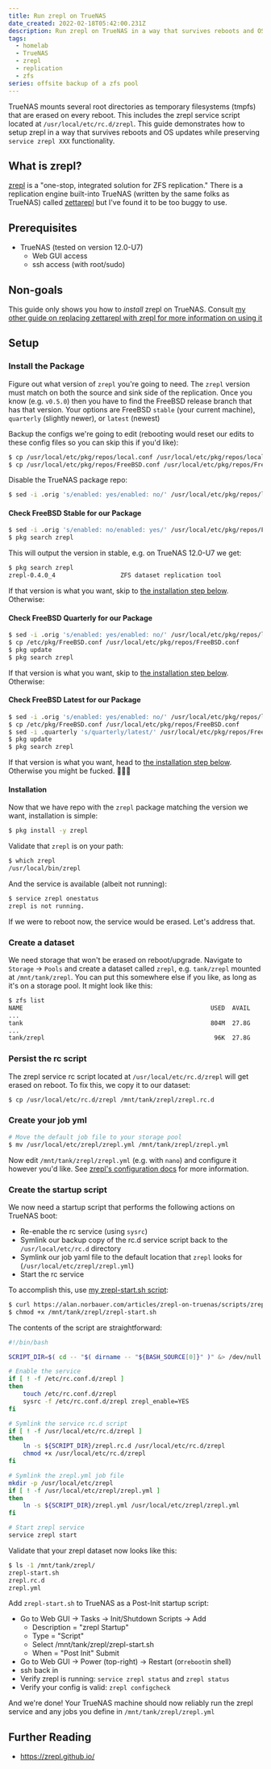 ```yaml
---
title: Run zrepl on TrueNAS
date_created: 2022-02-18T05:42:00.231Z
description: Run zrepl on TrueNAS in a way that survives reboots and OS updates
tags:
  - homelab
  - TrueNAS
  - zrepl
  - replication
  - zfs
series: offsite backup of a zfs pool
---
```


TrueNAS mounts several root directories as temporary filesystems (tmpfs) that are erased on every reboot. This includes the zrepl service script located at `/usr/local/etc/rc.d/zrepl`. This guide demonstrates how to setup zrepl in a way that survives reboots and OS updates while preserving `service zrepl XXX` functionality.

## What is zrepl?

[zrepl](https://zrepl.github.io/) is a "one-stop, integrated solution for ZFS replication." There is a replication engine built-into TrueNAS (written by the same folks as TrueNAS) called [zettarepl](https://github.com/truenas/zettarepl) but I've found it to be too buggy to use.

## Prerequisites

- TrueNAS (tested on version 12.0-U7)
  - Web GUI access
  - ssh access (with root/sudo)

## Non-goals

This guide only shows you how to _install_ zrepl on TrueNAS. Consult [my other guide on replacing zettarepl with zrepl for more information on using it](/articles/truenas-replace-zettarepl-with-zrepl)

## Setup

### Install the Package

Figure out what version of `zrepl` you're going to need. The `zrepl` version must match on both the source and sink side of the replication. Once you know (e.g. `v0.5.0`) then you have to find the FreeBSD release branch that has that version. Your options are FreeBSD `stable` (your current machine), `quarterly` (slightly newer), or `latest` (newest)

Backup the configs we're going to edit (rebooting would reset our edits to these config files so you can skip this if you'd like):

```sh
$ cp /usr/local/etc/pkg/repos/local.conf /usr/local/etc/pkg/repos/local.conf.orig
$ cp /usr/local/etc/pkg/repos/FreeBSD.conf /usr/local/etc/pkg/repos/FreeBSD.conf.orig
```

Disable the TrueNAS package repo:

```sh
$ sed -i .orig 's/enabled: yes/enabled: no/' /usr/local/etc/pkg/repos/local.conf
```

#### Check FreeBSD Stable for our Package

```sh
$ sed -i .orig 's/enabled: no/enabled: yes/' /usr/local/etc/pkg/repos/FreeBSD.conf
$ pkg search zrepl
```

This will output the version in stable, e.g. on TrueNAS 12.0-U7 we get:

```sh
$ pkg search zrepl
zrepl-0.4.0_4                  ZFS dataset replication tool
```

If that version is what you want, skip to [the installation step below](#installation). Otherwise:

#### Check FreeBSD Quarterly for our Package

```sh
$ sed -i .orig 's/enabled: yes/enabled: no/' /usr/local/etc/pkg/repos/local.conf
$ cp /etc/pkg/FreeBSD.conf /usr/local/etc/pkg/repos/FreeBSD.conf
$ pkg update
$ pkg search zrepl
```

If that version is what you want, skip to [the installation step below](#installation). Otherwise:

#### Check FreeBSD Latest for our Package

```sh
$ sed -i .orig 's/enabled: yes/enabled: no/' /usr/local/etc/pkg/repos/local.conf
$ cp /etc/pkg/FreeBSD.conf /usr/local/etc/pkg/repos/FreeBSD.conf
$ sed -i .quarterly 's/quarterly/latest/' /usr/local/etc/pkg/repos/FreeBSD.conf
$ pkg update
$ pkg search zrepl
```

If that version is what you want, head to [the installation step below](#installation). Otherwise you might be fucked. 🤷🏽‍♀️

#### Installation

Now that we have repo with the `zrepl` package matching the version we want, installation is simple:

```sh
$ pkg install -y zrepl
```

Validate that `zrepl` is on your path:

```sh
$ which zrepl
/usr/local/bin/zrepl
```

And the service is available (albeit not running):

```sh
$ service zrepl onestatus
zrepl is not running.
```

If we were to reboot now, the service would be erased. Let's address that.

### Create a dataset

We need storage that won't be erased on reboot/upgrade. Navigate to `Storage` -> `Pools` and create a dataset called `zrepl`, e.g. `tank/zrepl` mounted at `/mnt/tank/zrepl`. You can put this somewhere else if you like, as long as it's on a storage pool. It might look like this:

```sh
$ zfs list
NAME                                                    USED  AVAIL     REFER  MOUNTPOINT
...
tank                                                    804M  27.8G       96K  /mnt/tank
...
tank/zrepl                                               96K  27.8G       96K  /mnt/tank/zrepl
```

### Persist the rc script

The zrepl service rc script located at `/usr/local/etc/rc.d/zrepl` will get erased on reboot. To fix this, we copy it to our dataset:

```sh
$ cp /usr/local/etc/rc.d/zrepl /mnt/tank/zrepl/zrepl.rc.d
```

### Create your job yml

```sh
# Move the default job file to your storage pool
$ mv /usr/local/etc/zrepl/zrepl.yml /mnt/tank/zrepl/zrepl.yml
```

Now edit `/mnt/tank/zrepl/zrepl.yml` (e.g. with `nano`) and configure it however you'd like. See [zrepl's configuration docs](https://zrepl.github.io/configuration/overview.html) for more information.

### Create the startup script

We now need a startup script that performs the following actions on TrueNAS boot:

- Re-enable the rc service (using `sysrc`)
- Symlink our backup copy of the rc.d service script back to the `/usr/local/etc/rc.d` directory
- Symlink our job yaml file to the default location that `zrepl` looks for (`/usr/local/etc/zrepl/zrepl.yml`)
- Start the rc service

To accomplish this, use [my zrepl-start.sh script](https://alan.norbauer.com/articles/zrepl-on-truenas/scripts/zrepl-start.sh):

```sh
$ curl https://alan.norbauer.com/articles/zrepl-on-truenas/scripts/zrepl-start.sh -o /mnt/tank/zrepl/zrepl-start.sh
$ chmod +x /mnt/tank/zrepl/zrepl-start.sh
```

The contents of the script are straightforward:

```bash title="/mnt/tank/zrepl/zrepl-start.sh"
#!/bin/bash

SCRIPT_DIR=$( cd -- "$( dirname -- "${BASH_SOURCE[0]}" )" &> /dev/null && pwd )

# Enable the service
if [ ! -f /etc/rc.conf.d/zrepl ]
then
    touch /etc/rc.conf.d/zrepl
    sysrc -f /etc/rc.conf.d/zrepl zrepl_enable=YES
fi

# Symlink the service rc.d script
if [ ! -f /usr/local/etc/rc.d/zrepl ]
then
    ln -s ${SCRIPT_DIR}/zrepl.rc.d /usr/local/etc/rc.d/zrepl
    chmod +x /usr/local/etc/rc.d/zrepl
fi

# Symlink the zrepl.yml job file
mkdir -p /usr/local/etc/zrepl
if [ ! -f /usr/local/etc/zrepl/zrepl.yml ]
then
    ln -s ${SCRIPT_DIR}/zrepl.yml /usr/local/etc/zrepl/zrepl.yml
fi

# Start zrepl service
service zrepl start
```

Validate that your zrepl dataset now looks like this:

```sh
$ ls -1 /mnt/tank/zrepl/
zrepl-start.sh
zrepl.rc.d
zrepl.yml
```

Add `zrepl-start.sh` to TrueNAS as a Post-Init startup script:

- Go to Web GUI -> Tasks -> Init/Shutdown Scripts -> Add
  - Description = "zrepl Startup"
  - Type = "Script"
  - Select /mnt/tank/zrepl/zrepl-start.sh
  - When = "Post Init" Submit
- Go to Web GUI -> Power (top-right) -> Restart (or`reboot`in shell)
- ssh back in
- Verify zrepl is running: `service zrepl status` and `zrepl status`
- Verify your config is valid: `zrepl configcheck`

And we're done! Your TrueNAS machine should now reliably run the zrepl service and any jobs you define in `/mnt/tank/zrepl/zrepl.yml`

## Further Reading

- https://zrepl.github.io/

